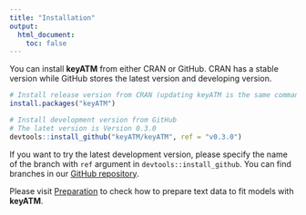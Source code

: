 ```yaml
---
title: "Installation"
output: 
  html_document:
    toc: false
---
```


You can install **keyATM** from either CRAN or GitHub. CRAN has a stable version while GitHub stores the latest version and developing version.

```r
# Install release version from CRAN (updating keyATM is the same command)
install.packages("keyATM")

# Install development version from GitHub
# The latet version is Version 0.3.0
devtools::install_github("keyATM/keyATM", ref = "v0.3.0")
```

If you want to try the latest development version, please specify the name of the branch with `ref` argument in `devtools::install_github`. You can find branches in our [GitHub repository](https://github.com/keyATM/keyATM/branches).

Please visit [Preparation](Preparation.html) to check how to prepare text data to fit models with **keyATM**.

